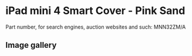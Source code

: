 # iPad mini 4 Smart Cover - Pink Sand

Part number, for search engines, auction websites and such: MNN32ZM/A

## Image gallery

<div style={{ width: "768px" }}>
  <GalleryComponent
    images={[
      {
        original: "/everysource/MNN32",
        thumbnail: "/everypreview/MNN32",
      },
      {
        original: "/everysource/MNN32_AV1_GOLD",
        thumbnail: "/everypreview/MNN32_AV1_GOLD",
      },
      {
        original: "/everysource/MNN32_AV1_SILVER",
        thumbnail: "/everypreview/MNN32_AV1_SILVER",
      },
      {
        original: "/everysource/MNN32_AV1_SPACE_GRAY",
        thumbnail: "/everypreview/MNN32_AV1_SPACE_GRAY",
      },
      {
        original: "/everysource/MNN32_AV2",
        thumbnail: "/everypreview/MNN32_AV2",
      },
      {
        original: "/everysource/MNN32_AV3",
        thumbnail: "/everypreview/MNN32_AV3",
      }
    ]}
  />
</div>